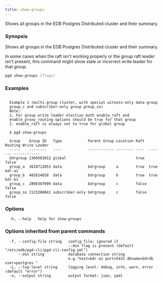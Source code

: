 ```yaml
---
title: show-groups
---
```


Shows all groups in the EDB Postgres Distributed cluster and their summary.

### Synopsis

Shows all groups in the EDB Postgres Distributed cluster and their summary.

In some cases when the raft isn't working properly or the group raft leader
isn't present, this command might show stale or incorrect write leader for
that group.


```sh
pgd show-groups [flags]
```

### Examples

```text

  Example 1 (multi-group cluster, with special witness-only data group
  group_c and subscriber-only group group_so)
  Note:
  1. For group write leader election both enable_raft and
  enable_proxy_routing options should be true for that group
  2. enable_raft is always set to true for global group

  $ pgd show-groups

  Group    Group ID   Type            Parent Group Location Raft  Routing Write Leader
  -----    --------   ----            ------------ -------- ----  ------- ------------
  bdrgroup 1360502012 global                                true  false
  group_a  3618712053 data            bdrgroup     a        true  true    bdr-a1
  group_b  402614658  data            bdrgroup     b        true  true    bdr-b1
  group_c  2808307099 data            bdrgroup     c        false false
  group_so 2123208041 subscriber-only bdrgroup     c        false false

```

### Options

```text
  -h, --help   help for show-groups
```

### Options inherited from parent commands

```text
  -f, --config-file string   config file; ignored if 
                             --dsn flag is present (default "/etc/edb/pgd-cli/pgd-cli-config.yml")
      --dsn string           database connection string
                             e.g."host=bdr-a1 port=5432 dbname=bdrdb user=postgres "
  -L, --log-level string     logging level: debug, info, warn, error (default "error")
  -o, --output string        output format: json, yaml
```
